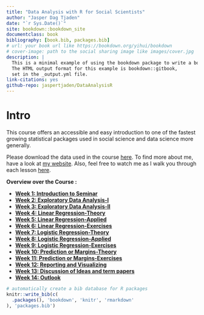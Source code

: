 ```yaml
--- 
title: "Data Analysis with R for Social Scientists"
author: "Jasper Dag Tjaden"
date: "`r Sys.Date()`"
site: bookdown::bookdown_site
documentclass: book
bibliography: [book.bib, packages.bib]
# url: your book url like https://bookdown.org/yihui/bookdown
# cover-image: path to the social sharing image like images/cover.jpg
description: |
  This is a minimal example of using the bookdown package to write a book.
  The HTML output format for this example is bookdown::gitbook,
  set in the _output.yml file.
link-citations: yes
github-repo: jaspertjaden/DataAnalysisR
---
```


# Intro {-}

This course offers an accessible and easy introduction to one of the fastest growing statistical packages used in social science and data science more generally.

Please download the data used in the course [here](https://www.worldvaluessurvey.org/WVSDocumentationWV7.jsp). To find more about me, have a look at [my website](https://jaspertjaden.com). Also, feel free to watch me as I walk you through each lesson [here](https://www.youtube.com/playlist?list=PLr43hk2e3hFMg4tZdJsN0qzG5YkQB3A1c).

**Overview over the Course :**

- **[Week 1: Introduction to Seminar](#intro-sem)**
- **[Week 2: Exploratory Data Analysis-I](#eda-1)**
- **[Week 3: Exploratory Data Analysis-II](#eda-2)**
- **[Week 4: Linear Regression-Theory](#lin-t)**
- **[Week 5: Linear Regression-Applied](#lin-a)**
- **[Week 6: Linear Regression-Exercises](#lin-e)**
- **[Week 7: Logistic Regression-Theory](#log-t)**
- **[Week 8: Logistic Regression-Applied](#log-a)**
- **[Week 9: Logistic Regression-Exercises](#log-e)**
- **[Week 10: Prediction or Margins-Theory](#pm-t)**
- **[Week 11: Prediction or Margins-Exercises](#pm-e)**
- **[Week 12: Reporting and Visualizing](#report-v)**
- **[Week 13: Discussion of Ideas and term papers](#dis-paper)**
- **[Week 14: Outlook](#out-look)**


```r
# automatically create a bib database for R packages
knitr::write_bib(c(
  .packages(), 'bookdown', 'knitr', 'rmarkdown'
), 'packages.bib')
```
